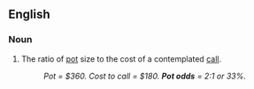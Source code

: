 ==English==

===Noun===
{{en-plural noun}}

# {{lb|en|poker}} The ratio of [[pot]] size to the cost of a contemplated [[call]].
#: ''Pot = $360. Cost to call = $180. '''Pot odds''' = 2:1 or 33%.''